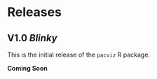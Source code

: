 # Releases

## V1.0 *Blinky* {-}
This is the initial release of the `pacviz` R package.

**Coming Soon**
